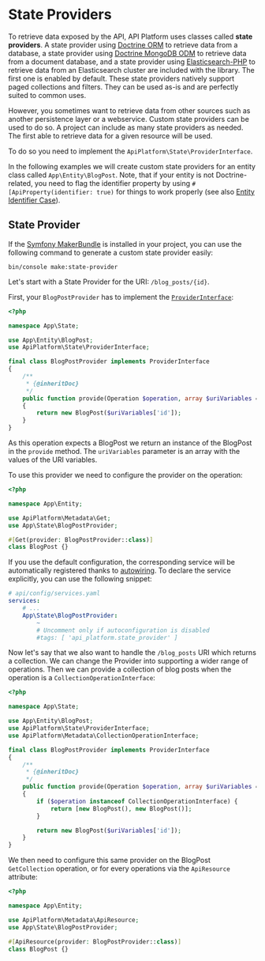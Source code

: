 # State Providers

To retrieve data exposed by the API, API Platform uses classes called **state providers**. A state provider using [Doctrine
ORM](https://www.doctrine-project.org/projects/orm.html) to retrieve data from a database, a state provider using
[Doctrine MongoDB ODM](https://www.doctrine-project.org/projects/mongodb-odm.html) to retrieve data from a document
database, and a state provider using [Elasticsearch-PHP](https://www.elastic.co/guide/en/elasticsearch/client/php-api/current/index.html)
to retrieve data from an Elasticsearch cluster are included with the library. The first one is enabled by default. These
state providers natively support paged collections and filters. They can be used as-is and are perfectly suited to common uses.

However, you sometimes want to retrieve data from other sources such as another persistence layer or a webservice.
Custom state providers can be used to do so. A project can include as many state providers as needed. The first able to
retrieve data for a given resource will be used.

To do so you need to implement the `ApiPlatform\State\ProviderInterface`.

In the following examples we will create custom state providers for an entity class called `App\Entity\BlogPost`.
Note, that if your entity is not Doctrine-related, you need to flag the identifier property by using
`#[ApiProperty(identifier: true)` for things to work properly (see also [Entity Identifier Case](serialization.md#entity-identifier-case)).

## State Provider

If the [Symfony MakerBundle](https://symfony.com/doc/current/bundles/SymfonyMakerBundle) is installed in your project,
you can use the following command to generate a custom state provider easily:

```console
bin/console make:state-provider
```

Let's start with a State Provider for the URI: `/blog_posts/{id}`.

First, your `BlogPostProvider` has to implement the
[`ProviderInterface`](https://github.com/api-platform/core/blob/main/src/State/ProviderInterface.php):

```php
<?php

namespace App\State;

use App\Entity\BlogPost;
use ApiPlatform\State\ProviderInterface;

final class BlogPostProvider implements ProviderInterface
{
    /**
     * {@inheritDoc}
     */
    public function provide(Operation $operation, array $uriVariables = [], array $context = [])
    {
        return new BlogPost($uriVariables['id']);
    }
}
```

As this operation expects a BlogPost we return an instance of the BlogPost in the `provide` method.
The `uriVariables` parameter is an array with the values of the URI variables.

To use this provider we need to configure the provider on the operation:

```php
<?php

namespace App\Entity;

use ApiPlatform\Metadata\Get;
use App\State\BlogPostProvider;

#[Get(provider: BlogPostProvider::class)]
class BlogPost {}
```

If you use the default configuration, the corresponding service will be automatically registered thanks to
[autowiring](https://symfony.com/doc/current/service_container/autowiring.html).
To declare the service explicitly, you can use the following snippet:

```yaml
# api/config/services.yaml
services:
    # ...
    App\State\BlogPostProvider:
        ~
        # Uncomment only if autoconfiguration is disabled
        #tags: [ 'api_platform.state_provider' ]
```

Now let's say that we also want to handle the `/blog_posts` URI which returns a collection. We can change the Provider into
supporting a wider range of operations. Then we can provide a collection of blog posts when the operation is a `CollectionOperationInterface`:

```php
<?php

namespace App\State;

use App\Entity\BlogPost;
use ApiPlatform\State\ProviderInterface;
use ApiPlatform\Metadata\CollectionOperationInterface;

final class BlogPostProvider implements ProviderInterface
{
    /**
     * {@inheritDoc}
     */
    public function provide(Operation $operation, array $uriVariables = [], array $context = [])
    {
        if ($operation instanceof CollectionOperationInterface) {
            return [new BlogPost(), new BlogPost()];
        }

        return new BlogPost($uriVariables['id']);
    }
}
```

We then need to configure this same provider on the BlogPost `GetCollection` operation, or for every operations via the `ApiResource` attribute:

```php
<?php

namespace App\Entity;

use ApiPlatform\Metadata\ApiResource;
use App\State\BlogPostProvider;

#[ApiResource(provider: BlogPostProvider::class)]
class BlogPost {}
```
